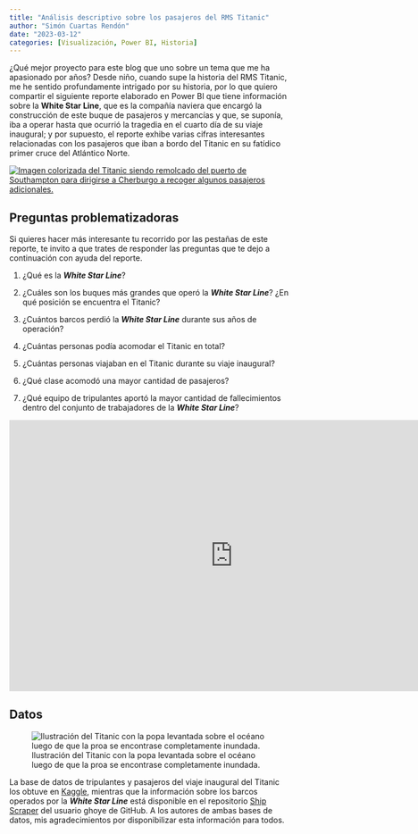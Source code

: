 ```yaml
---
title: "Análisis descriptivo sobre los pasajeros del RMS Titanic"
author: "Simón Cuartas Rendón"
date: "2023-03-12"
categories: [Visualización, Power BI, Historia]
---
```


¿Qué mejor proyecto para este blog que uno sobre un tema que me ha apasionado por años? Desde niño, cuando supe la historia del RMS Titanic, me he sentido profundamente intrigado por su historia, por lo que quiero compartir el siguiente reporte elaborado en Power BI que tiene información sobre la **White Star Line**, que es la compañía naviera que encargó la construcción de este buque de pasajeros y mercancías y que, se suponía, iba a operar hasta que ocurrió la tragedia en el cuarto día de su viaje inaugural; y por supuesto, el reporte exhibe varias cifras interesantes relacionadas con los pasajeros que iban a bordo del Titanic en su fatídico primer cruce del Atlántico Norte.

[![Imagen colorizada del Titanic siendo remolcado del puerto de Southampton para dirigirse a Cherburgo a recoger algunos pasajeros adicionales.](titanic.jpg){fig-alt="Fotografía colorizada del Titanic siendo remolcado por algunos barcos auxiliares del puerto de Southampton"}](https://co.pinterest.com/pin/741194051166534626/)

## Preguntas problematizadoras

Si quieres hacer más interesante tu recorrido por las pestañas de este reporte, te invito a que trates de responder las preguntas que te dejo a continuación con ayuda del reporte.

1.  ¿Qué es la ***White Star Line***?

2.  ¿Cuáles son los buques más grandes que operó la ***White Star Line***? ¿En qué posición se encuentra el Titanic?

3.  ¿Cuántos barcos perdió la ***White Star Line*** durante sus años de operación?

4.  ¿Cuántas personas podía acomodar el Titanic en total?

5.  ¿Cuántas personas viajaban en el Titanic durante su viaje inaugural?

6.  ¿Qué clase acomodó una mayor cantidad de pasajeros?

7.  ¿Qué equipo de tripulantes aportó la mayor cantidad de fallecimientos dentro del conjunto de trabajadores de la ***White Star Line***?

<iframe title="pbi_titanic" width="800" height="486" src="https://app.powerbi.com/view?r=eyJrIjoiYjcwMmZmNGItZDgwMS00YjMwLWIzYWEtYzJmNzQ2ZGZlNzM2IiwidCI6IjU3N2ZjMWQ4LTA5MjItNDU4ZS04N2JmLWVjNGY0NTVlYjYwMCIsImMiOjR9" frameborder="0" allowFullScreen="true">

</iframe>

## Datos

![Ilustración del Titanic con la popa levantada sobre el océano luego de que la proa se encontrase completamente inundada.](titanic_sinking.jpg)

La base de datos de tripulantes y pasajeros del viaje inaugural del Titanic los obtuve en [Kaggle](https://www.kaggle.com/datasets/aliaamiri/titanic-passengers-and-crew-complete-list), mientras que la información sobre los barcos operados por la ***White Star Line*** está disponible en el repositorio [Ship Scraper](https://raw.githubusercontent.com/ghoye/ship_scraper/main/ships.csv) del usuario ghoye de GitHub. A los autores de ambas bases de datos, mis agradecimientos por disponibilizar esta información para todos.
